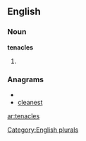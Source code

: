 
==English==

===Noun===
'''tenacles'''

# {{plural of|[[tenacle]]}}

===Anagrams===
* {{alphagram|aceelnst}}
* [[cleanest#English|cleanest]]

[[Category:English plurals]]

[[ar:tenacles]]